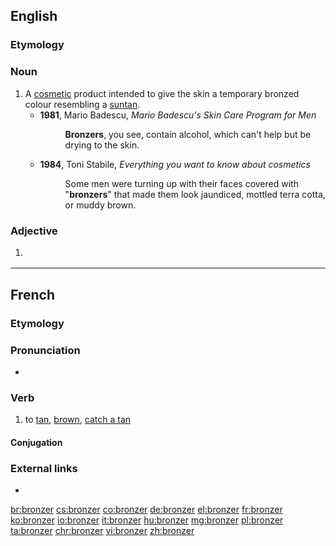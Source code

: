 ==English==

===Etymology===
{{suffix|bronze|er|lang=en}}

===Noun===
{{en-noun}}

# A [[cosmetic]] product intended to give the skin a temporary bronzed colour resembling a [[suntan]].
#* '''1981''', Mario Badescu, ''Mario Badescu's Skin Care Program for Men''
#*: '''Bronzers''', you see, contain alcohol, which can't help but be drying to the skin.
#* '''1984''', Toni Stabile, ''Everything you want to know about cosmetics''
#*: Some men were turning up with their faces covered with "'''bronzers'''" that made them look jaundiced, mottled terra cotta, or muddy brown.

===Adjective===
{{head|en|adjective comparative form}}

# {{label|en|rare}} {{en-comparative of|bronze}}
<!--#:''You call that a bronze medal? My ass is '''bronzer''' than that.''-->

----

==French==

===Etymology===
{{suffix|bronze|er|lang=fr}}

===Pronunciation===
* {{IPA|/bʁɔ̃.ze/|lang=fr}}

===Verb===
{{fr-verb}}

# {{label|fr|transitive|or|reflexive}} to [[tan]], [[brown]], [[catch a tan]]

====Conjugation====
{{fr-conj-auto}}

===External links===
* {{R:TLFi}}

[[br:bronzer]]
[[cs:bronzer]]
[[co:bronzer]]
[[de:bronzer]]
[[el:bronzer]]
[[fr:bronzer]]
[[ko:bronzer]]
[[io:bronzer]]
[[it:bronzer]]
[[hu:bronzer]]
[[mg:bronzer]]
[[pl:bronzer]]
[[ta:bronzer]]
[[chr:bronzer]]
[[vi:bronzer]]
[[zh:bronzer]]